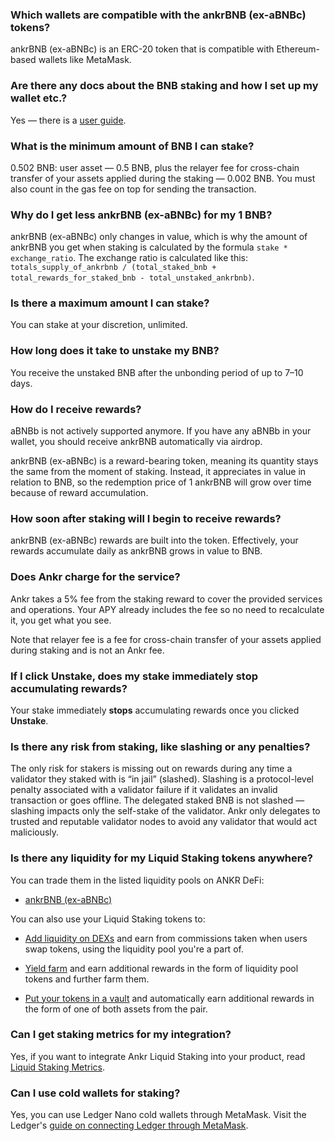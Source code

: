 ### Which wallets are compatible with the ankrBNB (ex-aBNBc) tokens?

ankrBNB (ex-aBNBc) is an ERC-20 token that is compatible with Ethereum-based wallets like MetaMask.

### Are there any docs about the BNB staking and how I set up my wallet etc.?

Yes — there is a [user guide](https://www.ankr.com/docs/liquid-staking/bnb/stake/).

### What is the minimum amount of BNB I can stake?

0.502 BNB: user asset — 0.5 BNB, plus the relayer fee for cross-chain transfer of your assets applied during the staking — 0.002 BNB. You must also count in the gas fee on top for sending the transaction.

### Why do I get less ankrBNB (ex-aBNBc) for my 1 BNB?

ankrBNB (ex-aBNBc) only changes in value, which is why the amount of ankrBNB you get when staking is calculated by the formula `stake * exchange_ratio`. The exchange ratio is calculated like this: `totals_supply_of_ankrbnb / (total_staked_bnb + total_rewards_for_staked_bnb - total_unstaked_ankrbnb)`.

### Is there a maximum amount I can stake?

You can stake at your discretion, unlimited.

### How long does it take to unstake my BNB?

You receive the unstaked BNB after the unbonding period of up to 7–10 days.

### How do I receive rewards?

aBNBb is not actively supported anymore. If you have any aBNBb in your wallet, you should receive ankrBNB automatically via airdrop.  

  

ankrBNB (ex-aBNBc) is a reward-bearing token, meaning its quantity stays the same from the moment of staking. Instead, it appreciates in value in relation to BNB, so the redemption price of 1 ankrBNB will grow over time because of reward accumulation.

### How soon after staking will I begin to receive rewards?

ankrBNB (ex-aBNBc) rewards are built into the token. Effectively, your rewards accumulate daily as ankrBNB grows in value to BNB.

### Does Ankr charge for the service?

Ankr takes a 5% fee from the staking reward to cover the provided services and operations. Your APY already includes the fee so no need to recalculate it, you get what you see.  

  

Note that relayer fee is a fee for cross-chain transfer of your assets applied during staking and is not an Ankr fee.

### If I click Unstake, does my stake immediately stop accumulating rewards?

Your stake immediately **stops** accumulating rewards once you clicked **Unstake**.

### Is there any risk from staking, like slashing or any penalties?

The only risk for stakers is missing out on rewards during any time a validator they staked with is “in jail” (slashed). Slashing is a protocol-level penalty associated with a validator failure if it validates an invalid transaction or goes offline. The delegated staked BNB is not slashed — slashing impacts only the self-stake of the validator. Ankr only delegates to trusted and reputable validator nodes to avoid any validator that would act maliciously.

### Is there any liquidity for my Liquid Staking tokens anywhere?

You can trade them in the listed liquidity pools on ANKR DeFi:

* [ankrBNB (ex-aBNBc)](https://www.ankr.com/staking/defi/?assets=ankrBNB)

You can also use your Liquid Staking tokens to:

* [Add liquidity on DEXs](https://www.ankr.com/docs/defi/liquidity-pools/) and earn from commissions taken when users swap tokens, using the liquidity pool you're a part of.

* [Yield farm](https://www.ankr.com/docs/defi/yield-farming/) and earn additional rewards in the form of liquidity pool tokens and further farm them.

* [Put your tokens in a vault](https://www.ankr.com/docs/defi/vaults/) and automatically earn additional rewards in the form of one of both assets from the pair.

### Can I get staking metrics for my integration?

Yes, if you want to integrate Ankr Liquid Staking into your product, read [Liquid Staking Metrics](https://www.ankr.com/docs/staking-for-developers/restful-api/staking-metrics/).

### Can I use cold wallets for staking?

Yes, you can use Ledger Nano cold wallets through MetaMask. Visit the Ledger's [guide on connecting Ledger through MetaMask](https://www.ledger.com/academy/security/the-safest-way-to-use-metamask).
